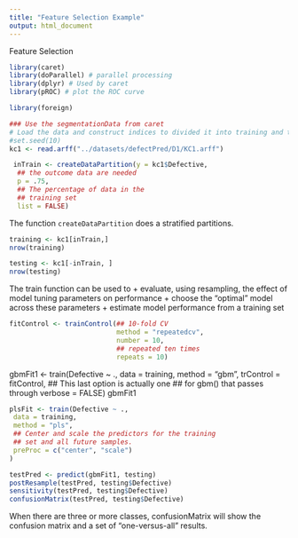 ```yaml
---
title: "Feature Selection Example"
output: html_document
---
```


Feature Selection



```r
library(caret)
library(doParallel) # parallel processing
library(dplyr) # Used by caret
library(pROC) # plot the ROC curve

library(foreign)

### Use the segmentationData from caret
# Load the data and construct indices to divided it into training and test data sets.
#set.seed(10)
kc1 <- read.arff("../datasets/defectPred/D1/KC1.arff")
```


```r
 inTrain <- createDataPartition(y = kc1$Defective,
  ## the outcome data are needed
  p = .75,
  ## The percentage of data in the
  ## training set
  list = FALSE)
```

The function `createDataPartition` does a stratified partitions.

```r
training <- kc1[inTrain,]
nrow(training)

testing <- kc1[-inTrain, ]
nrow(testing)
```


The train function can be used to
  + evaluate, using resampling, the effect of model tuning parameters on performance
  + choose the "optimal" model across these parameters
  + estimate model performance from a training set

```r
fitControl <- trainControl(## 10-fold CV
                           method = "repeatedcv",
                           number = 10,
                           ## repeated ten times
                           repeats = 10)


```
gbmFit1 <- train(Defective ~ ., data = training,
                 method = "gbm",
                 trControl = fitControl,
                 ## This last option is actually one
                 ## for gbm() that passes through
                 verbose = FALSE)
gbmFit1

```r
plsFit <- train(Defective ~ .,
 data = training,
 method = "pls",
 ## Center and scale the predictors for the training
 ## set and all future samples.
 preProc = c("center", "scale")
)

```

```r
testPred <- predict(gbmFit1, testing)
postResample(testPred, testing$Defective)
sensitivity(testPred, testing$Defective)
confusionMatrix(testPred, testing$Defective)
```

When there are three or more classes, confusionMatrix will show the confusion matrix and a set of "one-versus-all" results. 